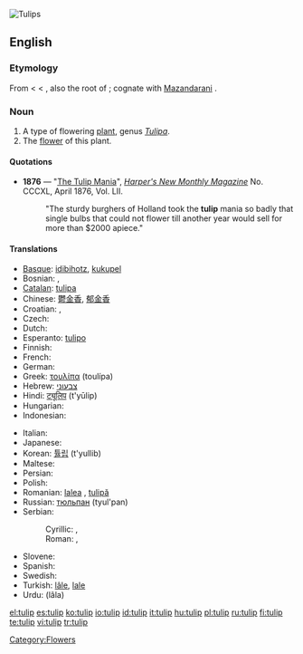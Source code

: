 [[Image:Tulip - floriade canberra.jpg|thumb|Tulips]]
{{wikipedia}}
{{commons|Tulipa}}
==English==

===Etymology===
From {{etyl|la}} {{term|tulipa|lang=la}} < {{etyl|tr}} {{term|tülbend|lang=tr}} < {{etyl|fa}} {{term|دلبند|tr=dolband||sc=fa-Arab|lang=fa}}, also the root of {{term|turban}}; cognate with [[w:Mazandarani language|Mazandarani]] {{term|تولیپ||tulip|sc=fa-Arab|lang=mzn}}.

===Noun===
{{en-noun}}

# A type of flowering [[plant]], genus ''[[Tulipa]]''.
# The [[flower]] of this plant.

====Quotations====
* '''1876''' —  "[[s:The Tulip Mania|The Tulip Mania]]", ''[[w:Harper's Magazine|Harper's New Monthly Magazine]]'' No. CCCXL, April 1876, Vol. LII.
*: "The sturdy burghers of Holland took the '''tulip''' mania so badly that single bulbs that could not flower till another year would sell for more than $2000 apiece."

====Translations====
{{trans-top}}
* [[Basque]]: [[idibihotz]], [[kukupel]]
* Bosnian: {{t-|bs|lala|f}}, {{t-|bs|tulipan|m}}
* [[Catalan]]: [[tulipa]] {{f}}
* Chinese: [[鬱金香]], [[郁金香]]
* Croatian: {{t-|hr|lala|f}}, {{t+|hr|tulipan|m}}
* Czech: {{t-|cs|tulipán|m}}
* Dutch: {{t+|nl|tulp|f}}
* Esperanto: [[tulipo]]
* Finnish: {{t-|fi|tulppaani}}
* French: {{t+|fr|tulipe|f}}
* German: {{t+|de|Tulpe|f}}
* Greek: [[τουλίπα]] {{f}} (toul&iacute;pa)
* Hebrew: [[צבעוני]]
* Hindi: [[ट्यूलिप]] (t'yūlip)
* Hungarian: {{t+|hu|tulipán}}
* Indonesian: {{t+|id|tulip|xs=Indonesian}}
{{trans-mid}}
* Italian: {{t+|it|tulipano|m}}
* Japanese: {{t-|ja|チューリップ|tr=chūrippu|sc=Jpan}}
* Korean: [[튤립]] (t'yullib)
* Maltese: {{t-|mt|tulipan|xs=Maltese}}
* Persian: {{t-|fa|لاله|tr=lâle|sc=fa-Arab|xs=Persian}}
* Polish: {{t+|pl|tulipan|m}}
* Romanian: [[lalea]] {{f}}, [[tulipă]]
* Russian: [[тюльпан]] {{m}} (tyul'pan)
* Serbian:
*: Cyrillic: {{t-|sr|лала|f}}, {{t-|sr|тулипан|m}}
*: Roman: {{t-|sr|lala|f}} , {{t-|sr|tulipan|m}}
* Slovene: {{t+|sl|tulipan|m}}
* Spanish: {{t-|es|tulipán|m}}
* Swedish: {{t-|sv|tulpan}}
* Turkish: [[lâle]], [[lale]]
* Urdu: {{ur-Arab|[[لالہ]]}} (lâla)
{{trans-bottom}}

[[Category:Flowers]]

[[el:tulip]]
[[es:tulip]]
[[ko:tulip]]
[[io:tulip]]
[[id:tulip]]
[[it:tulip]]
[[hu:tulip]]
[[pl:tulip]]
[[ru:tulip]]
[[fi:tulip]]
[[te:tulip]]
[[vi:tulip]]
[[tr:tulip]]